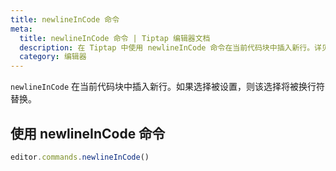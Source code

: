 ```yaml
---
title: newlineInCode 命令
meta:
  title: newlineInCode 命令 | Tiptap 编辑器文档
  description: 在 Tiptap 中使用 newlineInCode 命令在当前代码块中插入新行。详见我们的文档！
  category: 编辑器
---
```


`newlineInCode` 在当前代码块中插入新行。如果选择被设置，则该选择将被换行符替换。

## 使用 newlineInCode 命令

```js
editor.commands.newlineInCode()
```